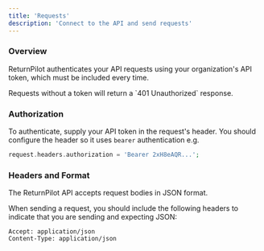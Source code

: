 ```yaml
---
title: 'Requests'
description: 'Connect to the API and send requests'
---
```


### Overview

ReturnPilot authenticates your API requests using your organization's API token, which must be included every time.

<Warning>
    Requests without a token will return a `401 Unauthorized` response.
</Warning>

### Authorization

To authenticate, supply your API token in the request's header. You should configure the header so it uses `bearer` authentication e.g.

```php
request.headers.authorization = 'Bearer 2xH8eAQR...';
```

### Headers and Format

The ReturnPilot API accepts request bodies in JSON format.

When sending a request, you should include the following headers to indicate that you are sending and expecting JSON:

```text
Accept: application/json
Content-Type: application/json
```